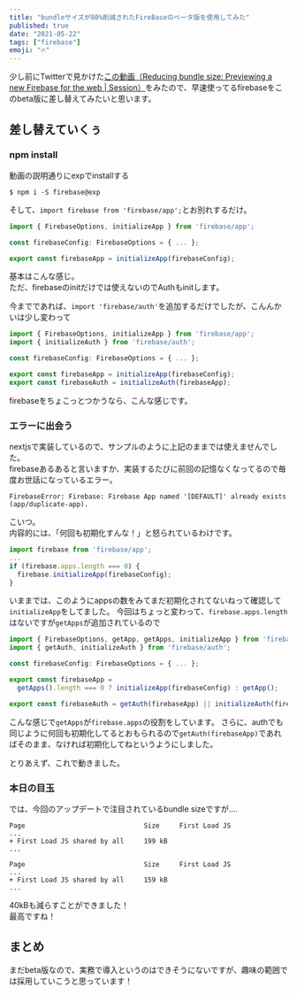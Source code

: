 ```yaml
---
title: "bundleサイズが80%削減されたFireBaseのベータ版を使用してみた"
published: true
date: "2021-05-22"
tags: ["firebase"]
emoji: "🔥"
---
```


少し前にTwitterで見かけた[この動画（Reducing bundle size: Previewing a new Firebase for the web | Session）](https://www.youtube.com/watch?v=r5eJQ3nPc6A)をみたので、早速使ってるfirebaseをこのbeta版に差し替えてみたいと思います。



## 差し替えていくぅ
### npm install

動画の説明通りにexpでinstallする

```
$ npm i -S firebase@exp
```

そして、`import firebase from 'firebase/app';`とお別れするだけ。

```javascript:firebase.ts
import { FirebaseOptions, initializeApp } from 'firebase/app';

const firebaseConfig: FirebaseOptions = { ... };

export const firebaseApp = initializeApp(firebaseConfig);
```

基本はこんな感じ。  
ただ、firebaseのinitだけでは使えないのでAuthもinitします。

今までであれば、`import 'firebase/auth'`を追加するだけでしたが、こんんかいは少し変わって

```javascript:firebase.ts
import { FirebaseOptions, initializeApp } from 'firebase/app';
import { initializeAuth } from 'firebase/auth';

const firebaseConfig: FirebaseOptions = { ... };

export const firebaseApp = initializeApp(firebaseConfig);
export const firebaseAuth = initializeAuth(firebaseApp);
```

firebaseをちょこっとつかうなら、こんな感じです。

### エラーに出会う
nextjsで実装しているので、サンプルのように上記のままでは使えませんでした。  
firebaseあるあると言いますか、実装するたびに前回の記憶なくなってるので毎度お世話になっているエラー。

```
FirebaseError: Firebase: Firebase App named '[DEFAULT]' already exists (app/duplicate-app).
```

こいつ。  
内容的には、「何回も初期化すんな！」と怒られているわけです。

```javascript
import firebase from 'firebase/app';
...
if (firebase.apps.length === 0) {
  firebase.initializeApp(firebaseConfig);
}
```

いままでは、このようにappsの数をみてまだ初期化されてないねって確認して`initializeApp`をしてました。
今回はちょっと変わって、`firebase.apps.length`はないですが`getApps`が追加されているので

```javascript:firebase.ts
import { FirebaseOptions, getApp, getApps, initializeApp } from 'firebase/app';
import { getAuth, initializeAuth } from 'firebase/auth';

const firebaseConfig: FirebaseOptions = { ... };

export const firebaseApp =
  getApps().length === 0 ? initializeApp(firebaseConfig) : getApp();

export const firebaseAuth = getAuth(firebaseApp) || initializeAuth(firebaseApp);
```

こんな感じで`getApps`が`firebase.apps`の役割をしています。
さらに、authでも同じように何回も初期化してるとおもられるので`getAuth(firebaseApp)`であればそのまま、なければ初期化してねというようにしました。

とりあえず、これで動きました。

### 本日の目玉
では、今回のアップデートで注目されているbundle sizeですが....


```javascript:変更前のファイルサイズ
Page                              Size     First Load JS
...
+ First Load JS shared by all     199 kB
...
```

```javascript:変更後のファイルサイズ
Page                              Size     First Load JS
...
+ First Load JS shared by all     159 kB
...
```

40kBも減らすことができました！  
最高ですね！  

## まとめ

まだbeta版なので、実務で導入というのはできそうにないですが、趣味の範囲では採用していこうと思っています！

